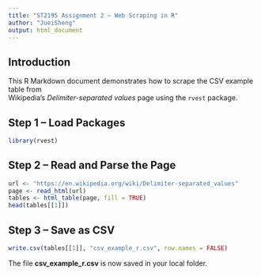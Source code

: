 ```yaml
---
title: "ST2195 Assignment 2 – Web Scraping in R"
author: "JueiSheng"
output: html_document
---
```


## Introduction
This R Markdown document demonstrates how to scrape the CSV example table from  
Wikipedia’s *Delimiter-separated values* page using the `rvest` package.

## Step 1 – Load Packages
```r
library(rvest)
```

## Step 2 – Read and Parse the Page
```r
url <- "https://en.wikipedia.org/wiki/Delimiter-separated_values"
page <- read_html(url)
tables <- html_table(page, fill = TRUE)
head(tables[[1]])
```

## Step 3 – Save as CSV
```r
write.csv(tables[[1]], "csv_example_r.csv", row.names = FALSE)
```

The file **csv_example_r.csv** is now saved in your local folder.
